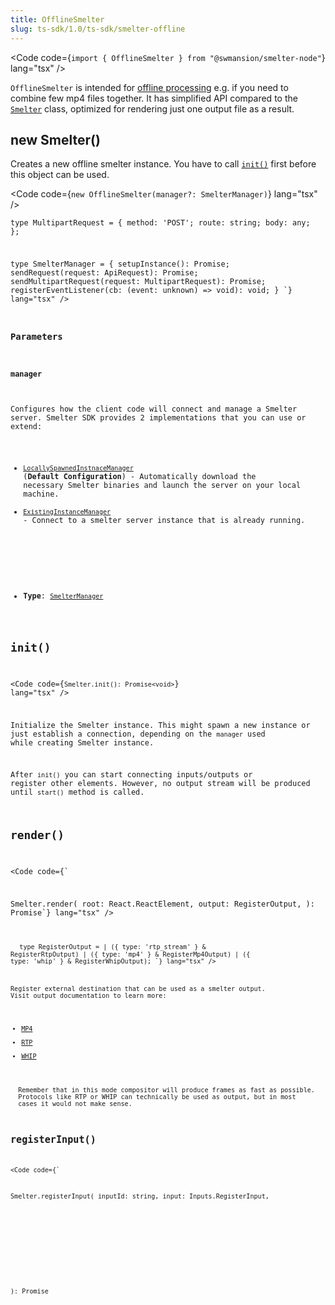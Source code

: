 ```yaml
---
title: OfflineSmelter
slug: ts-sdk/1.0/ts-sdk/smelter-offline
---
```



<Code code={`import { OfflineSmelter } from "@swmansion/smelter-node"`} lang="tsx" />

`OfflineSmelter` is intended for [offline processing](/ts-sdk/1.0/fundamentals/glossary#offline-processing) e.g. if you need to combine few mp4 files together.
It has simplified API compared to the [`Smelter`](/ts-sdk/1.0/ts-sdk/smelter) class, optimized for rendering just one output file as a result.

## new Smelter()

Creates a new offline smelter instance. You have to call [`init()`](#init) first before this object can be used.

<Code code={`new OfflineSmelter(manager?: SmelterManager)`} lang="tsx" />

<CollapsibleDetails summaryTitle="Type definitions">
  <Code
    code={`
type ApiRequest = {
  method: 'GET' | 'POST';
  route: string;
  body?: object;
};

type MultipartRequest = {
method: 'POST';
route: string;
body: any;
};

type SmelterManager = {
setupInstance(): Promise<void>;
sendRequest(request: ApiRequest): Promise<object>;
sendMultipartRequest(request: MultipartRequest): Promise<object>;
registerEventListener(cb: (event: unknown) => void): void;
}
`}
    lang="tsx"
  />
</CollapsibleDetails>

### Parameters

#### manager

Configures how the client code will connect and manage a Smelter server. Smelter SDK provides 2 implementations that you can use or extend:

* [`LocallySpawnedInstnaceManager`](/ts-sdk/1.0/ts-sdk/managers/node-locally-spawned) (**Default Configuration**) - Automatically download the necessary Smelter binaries and launch the server on your local machine.
* [`ExistingInstanceManager`](/ts-sdk/1.0/ts-sdk/managers/node-existing-instance) - Connect to a smelter server instance that is already running.

<br />

* **Type**: [`SmelterManager`](#new-smelter)

## init()

<Code code={`Smelter.init(): Promise<void>`} lang="tsx" />

Initialize the Smelter instance. This might spawn a new instance or just establish a connection, depending on the `manager` used while creating Smelter instance.

After `init()` you can start connecting inputs/outputs or register other elements. However, no output stream will be produced until `start()` method is called.

## render()

<Code
  code={`

Smelter.render(
root: React.ReactElement,
output: RegisterOutput,
): Promise<object>`}
  lang="tsx"
/>

<CollapsibleDetails summaryTitle="Type definitions">
  <Code
    code={`
  RegisterRtpOutput,
  RegisterMp4Output,
  RegisterWhipOutput
} from "@swmasnion/smelter"

type RegisterOutput =
| ({ type: 'rtp_stream' } & RegisterRtpOutput)
| ({ type: 'mp4' } & RegisterMp4Output)
| ({ type: 'whip' } & RegisterWhipOutput);
`}
    lang="tsx"
  />
</CollapsibleDetails>

Register external destination that can be used as a smelter output. Visit output documentation to learn more:

* [MP4](/ts-sdk/1.0/ts-sdk/outputs/mp4)
* [RTP](/ts-sdk/1.0/ts-sdk/outputs/rtp)
* [WHIP](/ts-sdk/1.0/ts-sdk/outputs/whip)

<Aside type="caution">
  Remember that in this mode compositor will produce frames as fast as possible.
  Protocols like RTP or WHIP can technically be used as output, but in most
  cases it would not make sense.
</Aside>

## registerInput()

<Code
  code={`

Smelter.registerInput(
inputId: string,
input: Inputs.RegisterInput,
): Promise<object>`}
  lang="tsx"
/>

<CollapsibleDetails summaryTitle="Type definitions">
  <Code
    code={`
  RegisterRtpInput,
  RegisterMp4Input,
  RegisterWhipInput
} from "@swmasnion/smelter"

type RegisterInput =
| ({ type: "rtp_stream" } & RegisterRtpInput)
| ({ type: "mp4" } & RegisterMp4Input)
| ({ type: "whip" } & RegisterWhipInput);
`}
    lang="tsx"
  />
</CollapsibleDetails>

Register external source that can be used as a smelter input. Visit input documentation to learn more:

* [MP4](/ts-sdk/1.0/ts-sdk/inputs/mp4)
* [RTP](/ts-sdk/1.0/ts-sdk/inputs/rtp)
* [WHIP](/ts-sdk/1.0/ts-sdk/inputs/whip)

<Aside type="caution">
  Remember that in this mode compositor will consume input frames as fast as
  possible. Protocols like RTP or WHIP can technically be used as input, but in
  most cases it would limit processing back to real-time.
</Aside>

## registerImage()

<Code
  code={`

Smelter.registerImage(
imageId: string,
image: Renderers.RegisterImage,
): Promise<void>`}
  lang="tsx"
/>

Register an image asset. See [RegisterImage](/ts-sdk/1.0/ts-sdk/resources/image) to learn more.

## registerShader()

<Code
  code={`

Smelter.registerShader(
shaderId: string,
shader: Renderers.RegisterShader,
): Promise<void>`}
  lang="tsx"
/>

Register a shader. See [RegisterShader](/ts-sdk/1.0/ts-sdk/resources/shader) to learn more.

## registerFont()

<Code code={`Smelter.registerFont(source: string | ArrayBuffer): Promise<void>`} lang="tsx" />

Register new font.
